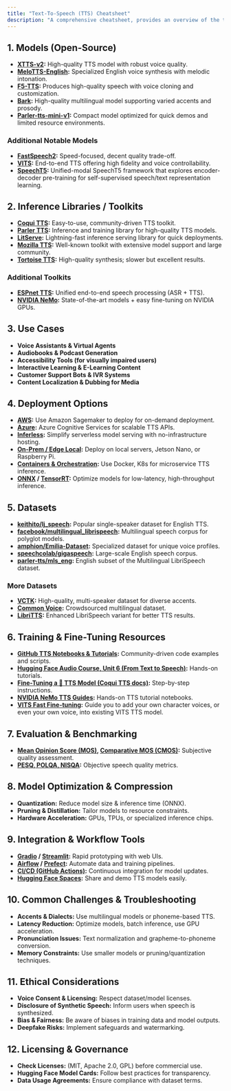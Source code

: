 ```yaml
---
title: "Text-To-Speech (TTS) Cheatsheet"
description: "A comprehensive cheatsheet, provides an overview of the top open-source TTS models, inference libraries, training resources, and more to help you get started with or enhance your TTS projects."
--- 
```


## 1. Models (Open-Source)

- **[XTTS-v2](https://huggingface.co/coqui/XTTS-v2):** High-quality TTS model with robust voice quality.
- **[MeloTTS-English](https://huggingface.co/myshell-ai/MeloTTS-English):** Specialized English voice synthesis with melodic intonation.
- **[F5-TTS](https://huggingface.co/SWivid/F5-TTS):** Produces high-quality speech with voice cloning and customization.
- **[Bark](https://huggingface.co/suno/bark):** High-quality multilingual model supporting varied accents and prosody.
- **[Parler-tts-mini-v1](https://huggingface.co/parler-tts/parler-tts-mini-v1):** Compact model optimized for quick demos and limited resource environments.

### Additional Notable Models

- **[FastSpeech2](https://huggingface.co/facebook/fastspeech2-en-ljspeech):** Speed-focused, decent quality trade-off.
- **[VITS](https://github.com/jaywalnut310/vits):** End-to-end TTS offering high fidelity and voice controllability.
- **[SpeechT5](https://huggingface.co/microsoft/speecht5_tts):** Unified-modal SpeechT5 framework that explores encoder-decoder pre-training for self-supervised speech/text representation learning.

## 2. Inference Libraries / Toolkits

- **[Coqui TTS](https://github.com/coqui-ai/TTS):** Easy-to-use, community-driven TTS toolkit.
- **[Parler TTS](https://github.com/huggingface/parler-tts):** Inference and training library for high-quality TTS models.
- **[LitServe](https://github.com/Lightning-AI/LitServe):** Lightning-fast inference serving library for quick deployments.
- **[Mozilla TTS](https://github.com/mozilla/TTS):** Well-known toolkit with extensive model support and large community.
- **[Tortoise TTS](https://github.com/neonbjb/tortoise-tts):** High-quality synthesis; slower but excellent results.

### Additional Toolkits

- **[ESPnet TTS](https://github.com/espnet/espnet):** Unified end-to-end speech processing (ASR + TTS).
- **[NVIDIA NeMo](https://github.com/NVIDIA/NeMo):** State-of-the-art models + easy fine-tuning on NVIDIA GPUs.

## 3. Use Cases

- **Voice Assistants & Virtual Agents**
- **Audiobooks & Podcast Generation**
- **Accessibility Tools (for visually impaired users)**
- **Interactive Learning & E-Learning Content**
- **Customer Support Bots & IVR Systems**
- **Content Localization & Dubbing for Media**

## 4. Deployment Options

- **[AWS](https://aws.amazon.com/sagemaker/):** Use Amazon Sagemaker to deploy for on-demand deployment.
- **[Azure](https://azure.microsoft.com/en-in/free/machine-learning/search/):** Azure Cognitive Services for scalable TTS APIs.
- **[Inferless](https://www.inferless.com/):** Simplify serverless model serving with no-infrastructure hosting.
- **[On-Prem / Edge Local](https://www.coursera.org/articles/edge-computing-vs-cloud-computing):** Deploy on local servers, Jetson Nano, or Raspberry Pi.
- **[Containers & Orchestration](https://www.datacamp.com/tutorial/containerization-docker-and-kubernetes-for-machine-learning):** Use Docker, K8s for microservice TTS inference.
- **[ONNX](https://onnx.ai/) / [TensorRT](https://docs.nvidia.com/deeplearning/tensorrt/quick-start-guide/index.html):** Optimize models for low-latency, high-throughput inference.

## 5. Datasets

- **[keithito/lj_speech](https://huggingface.co/datasets/keithito/LJ-Speech-Dataset):** Popular single-speaker dataset for English TTS.
- **[facebook/multilingual_librispeech](https://huggingface.co/datasets/facebook/multilingual_librispeech):** Multilingual speech corpus for polyglot models.
- **[amphion/Emilia-Dataset](https://huggingface.co/datasets/amphion/Emilia-Dataset):** Specialized dataset for unique voice profiles.
- **[speechcolab/gigaspeech](https://huggingface.co/datasets/speechcolab/gigaspeech):** Large-scale English speech corpus.
- **[parler-tts/mls_eng](https://huggingface.co/datasets/parler-tts/mls_eng):** English subset of the Multilingual LibriSpeech dataset.

### More Datasets

- **[VCTK](https://huggingface.co/datasets/CSTR-Edinburgh/vctk):** High-quality, multi-speaker dataset for diverse accents.
- **[Common Voice](https://huggingface.co/datasets/legacy-datasets/common_voice):** Crowdsourced multilingual dataset.
- **[LibriTTS](https://huggingface.co/datasets/mythicinfinity/libritts):** Enhanced LibriSpeech variant for better TTS results.

## 6. Training & Fine-Tuning Resources

- **[GitHub TTS Notebooks & Tutorials](https://github.com/mozilla/TTS/wiki/TTS-Notebooks-and-Tutorials):** Community-driven code examples and scripts.
- **[Hugging Face Audio Course, Unit 6 (From Text to Speech)](https://huggingface.co/learn/audio-course/en/chapter6/introduction):** Hands-on tutorials.
- **[Fine-Tuning a 🐸 TTS Model (Coqui TTS docs)](https://docs.coqui.ai/en/latest/finetuning.html):** Step-by-step instructions.
- **[NVIDIA NeMo TTS Guides](https://github.com/NVIDIA/NeMo/tree/stable/tutorials/tts):** Hands-on TTS tutorial notebooks.
- **[VITS Fast Fine-tuning](https://github.com/Plachtaa/VITS-fast-fine-tuning):** Guide you to add your own character voices, or even your own voice, into existing VITS TTS model.

## 7. Evaluation & Benchmarking

- **[Mean Opinion Score (MOS)](https://en.wikipedia.org/wiki/Mean_opinion_score), [Comparative MOS (CMOS)](https://techcommunity.microsoft.com/blog/azure-ai-services-blog/new-technical-research-is-advancing-azure%E2%80%99s-neural-text-to-speech-service/3499414#:~:text=Comparative%20MOS%20(CMOS)):** Subjective quality assessment.
- **[PESQ, POLQA, NISQA](https://picovoice.ai/blog/speech-quality/):** Objective speech quality metrics.

## 8. Model Optimization & Compression

- **Quantization:** Reduce model size & inference time (ONNX).
- **Pruning & Distillation:** Tailor models to resource constraints.
- **Hardware Acceleration:** GPUs, TPUs, or specialized inference chips.

## 9. Integration & Workflow Tools

- **[Gradio](https://www.gradio.app/) / [Streamlit](https://streamlit.io/):** Rapid prototyping with web UIs.
- **[Airflow](https://airflow.apache.org/) / [Prefect](https://www.prefect.io/):** Automate data and training pipelines.
- **[CI/CD (GitHub Actions)](https://docs.github.com/en/actions/about-github-actions/understanding-github-actions):** Continuous integration for model updates.
- **[Hugging Face Spaces](https://huggingface.co/spaces):** Share and demo TTS models easily.

## 10. Common Challenges & Troubleshooting

- **Accents & Dialects:** Use multilingual models or phoneme-based TTS.
- **Latency Reduction:** Optimize models, batch inference, use GPU acceleration.
- **Pronunciation Issues:** Text normalization and grapheme-to-phoneme conversion.
- **Memory Constraints:** Use smaller models or pruning/quantization techniques.

## 11. Ethical Considerations

- **Voice Consent & Licensing:** Respect dataset/model licenses.
- **Disclosure of Synthetic Speech:** Inform users when speech is synthesized.
- **Bias & Fairness:** Be aware of biases in training data and model outputs.
- **Deepfake Risks:** Implement safeguards and watermarking.

## 12. Licensing & Governance

- **Check Licenses:** (MIT, Apache 2.0, GPL) before commercial use.
- **Hugging Face Model Cards:** Follow best practices for transparency.
- **Data Usage Agreements:** Ensure compliance with dataset terms.



